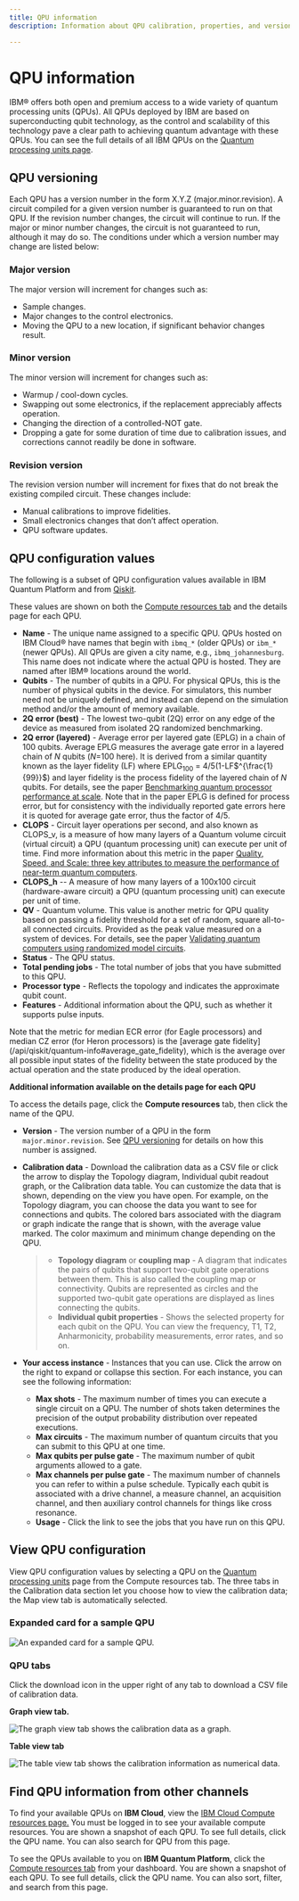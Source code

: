 ```yaml
---
title: QPU information
description: Information about QPU calibration, properties, and versioning

---
```


# QPU information

IBM&reg; offers both open and premium access to a wide variety of quantum processing units (QPUs). All QPUs deployed by IBM are based on superconducting qubit technology, as the control and scalability of this technology pave a clear path to achieving quantum advantage with these QPUs. You can see the full details of all IBM QPUs on the [Quantum processing units page](https://quantum.ibm.com/services/resources).

## QPU versioning

Each QPU has a version number in the form X.Y.Z (major.minor.revision). A circuit compiled for a given version number is guaranteed to run on that QPU. If the revision number changes, the circuit will continue to run. If the major or minor number changes, the circuit is not guaranteed to run, although it may do so. The conditions under which a version number may change are listed below:

### Major version

The major version will increment for changes such as:

*   Sample changes.
*   Major changes to the control electronics.
*   Moving the QPU to a new location, if significant behavior changes result.

### Minor version

The minor version will increment for changes such as:

*   Warmup / cool-down cycles.
*   Swapping out some electronics, if the replacement appreciably affects operation.
*   Changing the direction of a controlled-NOT gate.
*   Dropping a gate for some duration of time due to calibration issues, and corrections cannot readily be done in software.

### Revision version

The revision version number will increment for fixes that do not break the existing compiled circuit. These changes include:

*   Manual calibrations to improve fidelities.
*   Small electronics changes that don’t affect operation.
*   QPU software updates.

## QPU configuration values

The following is a subset of QPU configuration values available in IBM Quantum Platform and from [Qiskit](/api/qiskit/providers-models-backend-configuration).

These values are shown on both the [Compute resources tab](https://quantum.ibm.com/services/resources) and the details page for each QPU.

*   **Name** - The unique name assigned to a specific QPU. QPUs hosted on IBM Cloud® have names that begin with `ibmq_*` (older QPUs) or `ibm_*` (newer QPUs). All QPUs are given a city name, e.g., `ibmq_johannesburg`. This name does not indicate where the actual QPU is hosted. They are named after IBM&reg; locations around the world.
*   **Qubits** - The number of qubits in a QPU. For physical QPUs, this is the number of physical qubits in the device. For simulators, this number need not be uniquely defined, and instead can depend on the simulation method and/or the amount of memory available.
*   **2Q error (best)** - The lowest two-qubit (2Q) error on any edge of the device as measured from isolated 2Q randomized benchmarking.
*   **2Q error (layered)** - Average error per layered gate (EPLG) in a chain of 100 qubits. Average EPLG measures the average gate error in a layered chain of $N$ qubits ($N$=100 here). It is derived from a similar quantity known as the layer fidelity (LF) where EPLG$_{100}$ = 4/5(1-LF$^{\frac{1}{99}}$) and layer fidelity is the process fidelity of the layered chain of $N$ qubits. For details, see the paper [Benchmarking quantum processor performance at scale](https://arxiv.org/abs/2311.05933). Note that in the paper EPLG is defined for process error, but for consistency with the individually reported gate errors here it is quoted for average gate error, thus the factor of 4/5.
*   **CLOPS** - Circuit layer operations per second, and also known as CLOPS_v, is a measure of how many layers of a Quantum volume circuit (virtual circuit) a QPU (quantum processing unit) can execute per unit of time. Find more information about this metric in the paper [Quality, Speed, and Scale: three key attributes to measure the performance of near-term quantum computers](https://arxiv.org/abs/2110.14108).
* **CLOPS_h** -- A measure of how many layers of a 100x100 circuit (hardware-aware circuit) a QPU (quantum processing unit) can execute per unit of time.
*   **QV** - Quantum volume. This value is another metric for QPU quality based on passing a fidelity threshold for a set of random, square all-to-all connected circuits. Provided as the peak value measured on a system of devices. For details, see the paper [Validating quantum computers using randomized model circuits](https://arxiv.org/abs/1811.12926).
*   **Status** - The QPU status.
*   **Total pending jobs** - The total number of jobs that you have submitted to this QPU.
*   **Processor type** - Reflects the topology and indicates the approximate qubit count.
*   **Features** - Additional information about the QPU, such as whether it supports pulse inputs.

<Admonition type="note" title="Average gate fidelity">
Note that the metric for median ECR error (for Eagle processors) and median CZ error (for Heron processors) is the [average gate fidelity](/api/qiskit/quantum-info#average_gate_fidelity), which is the average over all possible input states of the fidelity between the state produced by the actual operation and the state produced by the ideal operation.
</Admonition>

**Additional information available on the details page for each QPU**

To access the details page, click the **Compute resources** tab, then click the name of the QPU.

*   **Version** - The version number of a QPU in the form `major.minor.revision`. See [QPU versioning](#qpu-versioning) for details on how this number is assigned.

*   **Calibration data** - Download the calibration data as a CSV file or click the arrow to display the Topology diagram, Individual qubit readout graph, or the Calibration data table. You can customize the data that is shown, depending on the view you have open. For example, on the Topology diagram, you can choose the data you want to see for connections and qubits. The colored bars associated with the diagram or graph indicate the range that is shown, with the average value marked. The color maximum and minimum change depending on the QPU.

    > *   <span id="coupling-map">**Topology diagram** or **coupling map** </span> - A diagram that indicates the pairs of qubits that support two-qubit gate operations between them. This is also called the coupling map or connectivity. Qubits are represented as circles and the supported two-qubit gate operations are displayed as lines connecting the qubits.
    > *   **Individual qubit properties** - Shows the selected property for each qubit on the QPU. You can view the frequency, T1, T2, Anharmonicity, probability measurements, error rates, and so on.

*   **Your access instance** - Instances that you can use. Click the arrow on the right to expand or collapse this section. For each instance, you can see the following information:

    *   **Max shots** - The maximum number of times you can execute a single circuit on a QPU. The number of shots taken determines the precision of the output probability distribution over repeated executions.
    *   **Max circuits** - The maximum number of quantum circuits that you can submit to this QPU at one time.
    *   **Max qubits per pulse gate** - The maximum number of qubit arguments allowed to a gate.
    *   **Max channels per pulse gate** - The maximum number of channels you can refer to within a pulse schedule. Typically each qubit is associated with a drive channel, a measure channel, an acquisition channel, and then auxiliary control channels for things like cross resonance.
    *   **Usage** - Click the link to see the jobs that you have run on this QPU.

## View QPU configuration

View QPU configuration values by selecting a QPU on the [Quantum processing units](https://quantum.ibm.com/services/resources) page from the Compute resources tab. The three tabs in the Calibration data section let you choose how to view the calibration data; the Map view tab is automatically selected.

### Expanded card for a sample QPU 

![An expanded card for a sample QPU.](/images/guides/exp-card.avif "Expanded card for a sample QPU")

### QPU tabs

Click the download icon in the upper right of any tab to download a CSV file of calibration data.

**Graph view tab.**

![The graph view tab shows the calibration data as a graph.](/images/guides/graph-view1.avif "Graph view tab")

**Table view tab**

![The table view tab shows the calibration information as numerical data.](/images/guides/table-view.avif "Table view tab")


## Find QPU information from other channels

To find your available QPUs on **IBM Cloud**, view the [IBM Cloud Compute resources page.](https://cloud.ibm.com/quantum/resources/your-resources) You must be logged in to see your available compute resources. You are shown a snapshot of each QPU. To see full details, click the QPU name. You can also search for QPU from this page.

To see the QPUs available to you on **IBM Quantum Platform**, click the [Compute resources tab](https://quantum.ibm.com/services/resources) from your dashboard. You are shown a snapshot of each QPU. To see full details, click the QPU name. You can also sort, filter, and search from this page.
